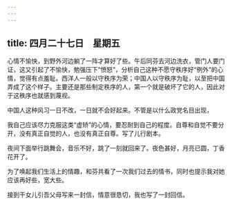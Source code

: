 ```yaml
---
---
---
```

title: 四月二十七日　星期五
---




心情不愉快，到野外河边躺了一阵才算好了些。午后同芬去河边洗衣，管门人要门证，这又引起了不愉快，勉强压下“愤怒”，分析自己这种不愿守秩序好“例外”的心情，觉得有点羞耻。西洋人一般以守秩序为荣；中国人以守秩序为耻，以至把中国弄成了这个样子。主要还是那些制定秩序的人，第一个就是破坏了它的人，因此对于这秩序也就感到蔑视。

中国人这种风习一日不改，一日就不会好起来。不管是以什么政党名目出现，

我自己应该尽力克服这类“虚矫”的心情，要忍耐到自己的程度。自尊和自觉不要分开，没有真正自觉的人，也没有真正自尊。写了儿行剧本。

夜间下面举行跳舞会，音乐不好，跳了一刻就回来了。夜色甚好，月亮已圆，丁香花开了。

为了唤起我们生活上的情趣，和芬共看了一次我们过去的情书，同时也提示我对她应该再好些，宽大些。

接到干女儿引吾父母写来一封信，情意很恳切，我也写了一封回信。
